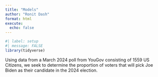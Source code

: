```yaml
---
title: "Models"
author: "Ronit Dash"
format: html
execute:
  echo: false
---
```


```r
#| label: setup
#| message: FALSE
library(tidyverse)
```

Using data from a March 2024 poll from YouGov consisting of 1559 US Citizens, we seek to determine the proportion of voters that will pick Joe Biden as their candidate in the 2024 election.
